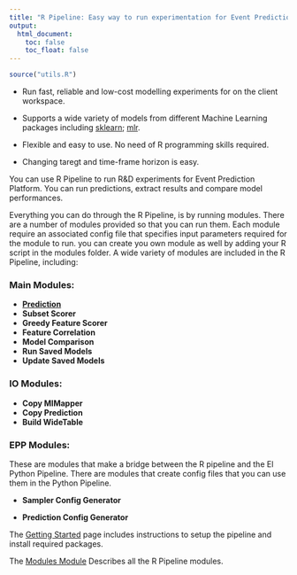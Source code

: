 ```yaml
---
title: "R Pipeline: Easy way to run experimentation for Event Prediction Platform"
output:
  html_document:
    toc: false
    toc_float: false
---
```


```r
source("utils.R")
```

<div id="main-banner" class="row">

<div class="col-sm-8">

* Run fast, reliable and low-cost modelling experiments for on the client workspace.

* Supports a wide variety of models from different Machine Learning packages including [sklearn](https://scikit-learn.org/stable/index.html); [mlr](https://mlr.mlr-org.com).

* Flexible and easy to use. No need of R programming skills required.

* Changing taregt and time-frame horizon is easy.

You can use R Pipeline to run R&D experiments for Event Prediction Platform. You can run predictions, extract results and compare model performances.

Everything you can do through the R Pipeline, is by running modules. There are a number of modules provided so that you can run them. Each module require an associated config file that specifies input parameters required for the module to run. 
you can create you own module as well by adding your R script in the modules folder.
<!-- # Change these bullet points for R Pipelione features -->
A wide variety of modules are included in the R Pipeline, including:

### Main Modules:
* [**Prediction**](prediction_module.html)
* **Subset Scorer**
* **Greedy Feature Scorer**
* **Feature Correlation**
* **Model Comparison**
* **Run Saved Models**
* **Update Saved Models**

### IO Modules:

* **Copy MlMapper**
* **Copy Prediction**
* **Build WideTable**

### EPP Modules:
These are modules that make a bridge between the R pipeline and the El Python Pipeline.
There are modules that create config files that you can use them in the Python Pipeline.

* **Sampler Config Generator**

* **Prediction Config Generator**

The [Getting Started](basics.html) page includes instructions to setup the pipeline and install required packages.

The [Modules Module](modules.html) Describes all the R Pipeline modules.
